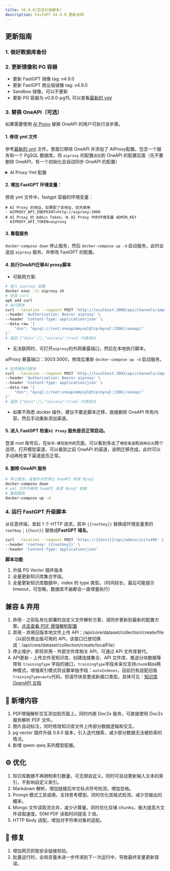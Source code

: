 ```yaml
---
title: V4.9.0(包含升级脚本)
description: FastGPT V4.9.0 更新说明
---
```


## 更新指南

### 1. 做好数据库备份

### 2. 更新镜像和 PG 容器

- 更新 FastGPT 镜像 tag: v4.9.0
- 更新 FastGPT 商业版镜像 tag: v4.9.0
- Sandbox 镜像，可以不更新
- 更新 PG 容器为 v0.8.0-pg15, 可以查看[最新的 yml](https://raw.githubusercontent.com/labring/FastGPT/main/deploy/docker/docker-compose-pgvector.yml)

### 3. 替换 OneAPI（可选）

如果需要使用 [AI Proxy](https://github.com/labring/aiproxy) 替换 OneAPI 的用户可执行该步骤。

#### 1. 修改 yml 文件

参考[最新的 yml](https://raw.githubusercontent.com/labring/FastGPT/main/deploy/docker/docker-compose-pgvector.yml) 文件。里面已移除 OneAPI 并添加了 AIProxy配置。包含一个服务和一个 PgSQL 数据库。将 `aiproxy` 的配置`追加`到 OneAPI 的配置后面（先不要删除 OneAPI，有一个初始化会自动同步 OneAPI 的配置）

<details>
<summary>AI Proxy Yml 配置</summary>

```
  # AI Proxy
  aiproxy:
    image: 'ghcr.io/labring/aiproxy:latest'
    container_name: aiproxy
    restart: unless-stopped
    depends_on:
      aiproxy_pg:
        condition: service_healthy
    networks:
      - fastgpt
    environment:
      # 对应 fastgpt 里的AIPROXY_API_TOKEN
      - ADMIN_KEY=aiproxy
      # 错误日志详情保存时间（小时）
      - LOG_DETAIL_STORAGE_HOURS=1
      # 数据库连接地址
      - SQL_DSN=postgres://postgres:aiproxy@aiproxy_pg:5432/aiproxy
      # 最大重试次数
      - RETRY_TIMES=3
      # 不需要计费
      - BILLING_ENABLED=false
      # 不需要严格检测模型
      - DISABLE_MODEL_CONFIG=true
    healthcheck:
      test: ['CMD', 'curl', '-f', 'http://localhost:3000/api/status']
      interval: 5s
      timeout: 5s
      retries: 10
  aiproxy_pg:
    image: pgvector/pgvector:0.8.0-pg15 # docker hub
    # image: registry.cn-hangzhou.aliyuncs.com/fastgpt/pgvector:v0.8.0-pg15 # 阿里云
    restart: unless-stopped
    container_name: aiproxy_pg
    volumes:
      - ./aiproxy_pg:/var/lib/postgresql/data
    networks:
      - fastgpt
    environment:
      TZ: Asia/Shanghai
      POSTGRES_USER: postgres
      POSTGRES_DB: aiproxy
      POSTGRES_PASSWORD: aiproxy
    healthcheck:
      test: ['CMD', 'pg_isready', '-U', 'postgres', '-d', 'aiproxy']
      interval: 5s
      timeout: 5s
      retries: 10
```

</details>

#### 2. 增加 FastGPT 环境变量：

修改 yml 文件中，fastgpt 容器的环境变量：

```
# AI Proxy 的地址，如果配了该地址，优先使用
- AIPROXY_API_ENDPOINT=http://aiproxy:3000
# AI Proxy 的 Admin Token，与 AI Proxy 中的环境变量 ADMIN_KEY
- AIPROXY_API_TOKEN=aiproxy
```

#### 3. 重载服务

`docker-compose down` 停止服务，然后 `docker-compose up -d` 启动服务，此时会追加 `aiproxy` 服务，并修改 FastGPT 的配置。

#### 4. 执行OneAPI迁移AI proxy脚本

- 可联网方案:

```bash
# 进入 aiproxy 容器
docker exec -it aiproxy sh
# 安装 curl
apk add curl
# 执行脚本
curl --location --request POST 'http://localhost:3000/api/channels/import/oneapi' \
--header 'Authorization: Bearer aiproxy' \
--header 'Content-Type: application/json' \
--data-raw '{
    "dsn": "mysql://root:oneapimmysql@tcp(mysql:3306)/oneapi"
}'
# 返回 {"data":[],"success":true} 代表成功
```

- 无法联网时，可打开`aiproxy`的外网暴露端口，然后在本地执行脚本。

aiProxy 暴露端口：3003:3000，修改后重新 `docker-compose up -d` 启动服务。

```bash
# 在终端执行脚本
curl --location --request POST 'http://localhost:3003/api/channels/import/oneapi' \
--header 'Authorization: Bearer aiproxy' \
--header 'Content-Type: application/json' \
--data-raw '{
    "dsn": "mysql://root:oneapimmysql@tcp(mysql:3306)/oneapi"
}'
# 返回 {"data":[],"success":true} 代表成功
```

- 如果不熟悉 docker 操作，建议不要走脚本迁移，直接删除 OneAPI 所有内容，然后手动重新添加渠道。

#### 5. 进入 FastGPT 检查`AI Proxy` 服务是否正常启动。

登录 root 账号后，在`账号-模型提供商`页面，可以看到多出了`模型渠道`和`调用日志`两个选项，打开模型渠道，可以看到之前 OneAPI 的渠道，说明迁移完成，此时可以手动再检查下渠道是否正常。

#### 6. 删除 OneAPI 服务

```bash
# 停止服务，或者针对性停止 OneAPI 和其 Mysql
docker-compose down
# yml 文件中删除 OneAPI 和其 Mysql 依赖
# 重启服务
docker-compose up -d
```

### 4. 运行 FastGPT 升级脚本

从任意终端，发起 1 个 HTTP 请求。其中 `{{rootkey}}` 替换成环境变量里的 `rootkey`；`{{host}}` 替换成**FastGPT 域名**。

```bash
curl --location --request POST 'https://{{host}}/api/admin/initv490' \
--header 'rootkey: {{rootkey}}' \
--header 'Content-Type: application/json'
```

**脚本功能**

1. 升级 PG Vector 插件版本
2. 全量更新知识库集合字段。
3. 全量更新知识库数据中，index 的 type 类型。（时间较长，最后可能提示 timeout，可忽略，数据库不崩都会一直增量执行）

## 兼容 & 弃用

1. 弃用 - 之前私有化部署的自定义文件解析方案，请同步更新到最新的配置方案。[点击查看 PDF 增强解析配置](/docs/introduction/development/configuration/#使用-doc2x-解析-pdf-文件)
2. 弃用 - 弃用旧版本地文件上传 API：/api/core/dataset/collection/create/file（以前仅商业版可用的 API，该接口已放切换成：/api/core/dataset/collection/create/localFile）
3. 停止维护，即将弃用 - 外部文件库相关 API，可通过 API 文件库替代。
4. API更新 - 上传文件至知识库、创建连接集合、API 文件库、推送分块数据等带有 `trainingType` 字段的接口，`trainingType`字段未来仅支持`chunk`和`QA`两种模式。增强索引模式将设置单独字段：`autoIndexes`，目前仍有适配旧版`trainingType=auto`代码，但请尽快变更成新接口类型。具体可见：[知识库 OpenAPI 文档](/docs/introduction/development/openapi/dataset.md)

## 🚀 新增内容

1. PDF增强解析交互添加到页面上。同时内嵌 Doc2x 服务，可直接使用 Doc2x 服务解析 PDF 文件。
2. 图片自动标注，同时修改知识库文件上传部分数据逻辑和交互。
3. pg vector 插件升级 0.8.0 版本，引入迭代搜索，减少部分数据无法被检索的情况。
4. 新增 qwen-qwq 系列模型配置。

## ⚙️ 优化

1. 知识库数据不再限制索引数量，可无限自定义。同时可自动更新输入文本的索引，不影响自定义索引。
2. Markdown 解析，增加链接后中文标点符号检测，增加空格。
3. Prompt 模式工具调用，支持思考模型。同时优化其格式检测，减少空输出的概率。
4. Mongo 文件读取流合并，减少计算量。同时优化存储 chunks，极大提高大文件读取速度。50M PDF 读取时间提高 3 倍。
5. HTTP Body 适配，增加对字符串对象的适配。

## 🐛 修复

1. 增加网页抓取安全链接校验。
2. 批量运行时，全局变量未进一步传递到下一次运行中，导致最终变量更新错误。
